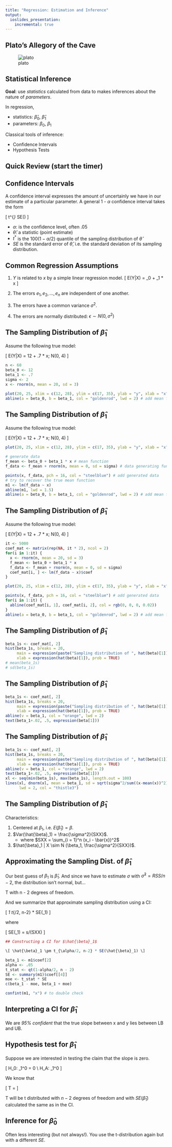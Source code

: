```yaml
---
title: "Regression: Estimation and Inference"
output:
  ioslides_presentation:
    incremental: true
---
```


## Plato's Allegory of the Cave

<div class="centered">
![plato](http://4.bp.blogspot.com/-rV1c4Xh4SSE/UZshhTTdFsI/AAAAAAAACQA/1VkmOaF7WFU/s1600/plato-cave.jpg)
</div>


## Statistical Inference {.build}

**Goal**: use *statistics* calculated from data to makes inferences about the 
nature of *parameters*.

In regression,

- statistics: $\hat{\beta}_0$, $\hat{\beta}_1$
- parameters: $\beta_0$, $\beta_1$

Classical tools of inference:

- Confidence Intervals
- Hypothesis Tests


## Quick Review (start the timer)


## Confidence Intervals {.build}

A confidence interval expresses the amount of uncertainly we have in our estimate
of a particular parameter.  A general 1 - $\alpha$ confidence interval takes the form

\[ \hat{\theta} \pm t^{*} * SE(\hat{\theta}) \]

- $\alpha$: is the confidence level, often .05
- $\hat{\theta}$: a statistic (point estimate)
- $t^{*}$ is the $100(1 - \alpha / 2)$ quantile of the sampling distribution of $\hat{\theta}$
- $SE$ is the standard error of $\hat{\theta}$, i.e. the standard deviation of its sampling
distribution.


## Common Regression Assumptions {.build}

1. $Y$ is related to $x$ by a simple linear regression model.
\[ E(Y|X) = \beta_0 + \beta_1 * x \]

2. The errors $e_1, e_2, \ldots, e_n$ are independent of one another.

3. The errors have a common variance $\sigma^2$.

4. The errors are normally distributed: $\epsilon \sim N(0, \sigma^2)$


## The Sampling Distribution of $\hat{\beta}_1$

Assume the following true model:

\[ E(Y|X) = 12 + .7 * x; \epsilon \sim N(0, 4) \]

```r
n <- 60
beta_0 <- 12
beta_1 <- .7
sigma <- 2
x <- rnorm(n, mean = 20, sd = 3)

plot(20, 25, xlim = c(12, 28), ylim = c(17, 35), ylab = "y", xlab = "x", type = "n") # set up an empty plot
abline(a = beta_0, b = beta_1, col = "goldenrod", lwd = 2) # add mean function
```

## The Sampling Distribution of $\hat{\beta}_1$

Assume the following true model:

\[ E(Y|X) = 12 + .7 * x; \epsilon \sim N(0, 4) \]

```r
plot(20, 25, xlim = c(12, 28), ylim = c(17, 35), ylab = "y", xlab = "x", type = "n") # set up an empty plot

# generate data
f_mean <- beta_0 + beta_1 * x # mean function
f_data <- f_mean + rnorm(n, mean = 0, sd = sigma) # data generating function

points(x, f_data, pch = 16, col = "steelblue") # add generated data
# try to recover the true mean function
m1 <- lm(f_data ~ x)
abline(m1, lwd = 1.5)
abline(a = beta_0, b = beta_1, col = "goldenrod", lwd = 2) # add mean function
```


## The Sampling Distribution of $\hat{\beta}_1$

Assume the following true model:

\[ E(Y|X) = 12 + .7 * x; \epsilon \sim N(0, 4) \]

```r
it <- 5000
coef_mat <- matrix(rep(NA, it * 2), ncol = 2)
for(i in 1:it) {
  x <- rnorm(n, mean = 20, sd = 3)
  f_mean <- beta_0 + beta_1 * x
  f_data <- f_mean + rnorm(n, mean = 0, sd = sigma)
  coef_mat[i, ] <- lm(f_data ~ x)$coef
}
```

```r
plot(20, 25, xlim = c(12, 28), ylim = c(17, 35), ylab = "y", xlab = "x", type = "n") # set up an empty plot

points(x, f_data, pch = 16, col = "steelblue") # add generated data
for(i in 1:it) {
  abline(coef_mat[i, 1], coef_mat[i, 2], col = rgb(0, 0, 0, 0.02))
}
abline(a = beta_0, b = beta_1, col = "goldenrod", lwd = 2) # add mean function
```


## The Sampling Distribution of $\hat{\beta}_1$

```r
beta_1s <- coef_mat[, 2]
hist(beta_1s, breaks = 20, 
     main = expression(paste("Sampling distribution of ", hat(beta)[1])),
     xlab = expression(hat(beta)[1]), prob = TRUE)
# mean(beta_1s)
# sd(beta_1s)
```


## The Sampling Distribution of $\hat{\beta}_1$

```r
beta_1s <- coef_mat[, 2]
hist(beta_1s, breaks = 20, 
     main = expression(paste("Sampling distribution of ", hat(beta)[1])),
     xlab = expression(hat(beta)[1]), prob = TRUE)
abline(v = beta_1, col = "orange", lwd = 2)
text(beta_1+.02, .5, expression(beta[1]))
```


## The Sampling Distribution of $\hat{\beta}_1$

```r
beta_1s <- coef_mat[, 2]
hist(beta_1s, breaks = 20, 
     main = expression(paste("Sampling distribution of ", hat(beta)[1])),
     xlab = expression(hat(beta)[1]), prob = TRUE)
abline(v = beta_1, col = "orange", lwd = 2)
text(beta_1+.02, .5, expression(beta[1]))
xl <- seq(min(beta_1s), max(beta_1s), length.out = 100)
lines(xl, dnorm(xl, mean = beta_1, sd = sqrt(sigma^2/sum((x-mean(x))^2))), 
      lwd = 2, col = "thistle3")
```


## The Sampling Distribution of $\hat{\beta}_1$

Characteristics:

1. Centered at $\beta_1$, i.e. $E(\hat{\beta}_1) = \beta$.
2. $Var(\hat{\beta}_1) = \frac{\sigma^2}{SXX}$.
    - where $SXX = \sum_{i = 1}^n (x_i - \bar{x})^2$
3. $\hat{\beta}_1 | X \sim N (\beta_1, \frac{\sigma^2}{SXX})$.



## Approximating the Sampling Dist. of $\hat{\beta}_1$ {.build}

Our best guess of $\beta_1$ is $\hat{\beta}_1$. And since we have to estimate
$\sigma$ with $\hat{\sigma}^2 = RSS/n-2$, the distribution isn't normal, but...

T with n - 2 degrees of freedom.

And we summarize that approximate sampling distribution using a CI:

\[ \hat{\beta}_1 \pm t_{\alpha/2, n-2} * SE(\hat{\beta}_1) \]

where

\[ SE(\hat{\beta}_1) = s/\sqrt(SXX) \]



```r
## Constructing a CI for $\hat{\beta}_1$

\[ \hat{\beta}_1 \pm t_{\alpha/2, n-2} * SE(\hat{\beta}_1) \]

beta_1 <- m1$coef[2]
alpha <- .05
t_stat <- qt(1-alpha/2, n - 2)
SE <- summary(m1)$coef[[4]]
moe <- t_stat * SE
c(beta_1 - moe, beta_1 + moe)

confint(m1, "x") # to double check
```


## Interpreting a CI for $\hat{\beta}_1$

We are *95% confident* that the true slope between x and y lies between LB and UB.


## Hypothesis test for $\hat{\beta}_1$

Suppose we are interested in testing the claim that the slope is zero.

\[ H_0: \beta_1^0 = 0 \\
H_A: \beta_1^0 \ne 0 \]

We know that

\[ T = \frac{\hat{\beta}_1 - \beta_1^0}{SE(\hat{\beta}_1)} \]

T will be t distributed with $n-2$ degrees of freedom and with $SE(\hat{\beta}_1)$
calculated the same as in the CI.


## Inference for $\hat{\beta}_0$

Often less interesting (but not always!).  You use the t-distribution again but
with a different $SE$.
